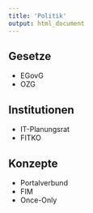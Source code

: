 ```yaml
---
title: 'Politik'
output: html_document
---
```


## Gesetze
* EGovG
* OZG

## Institutionen
* IT-Planungsrat
* FITKO

## Konzepte
* Portalverbund
* FIM
* Once-Only